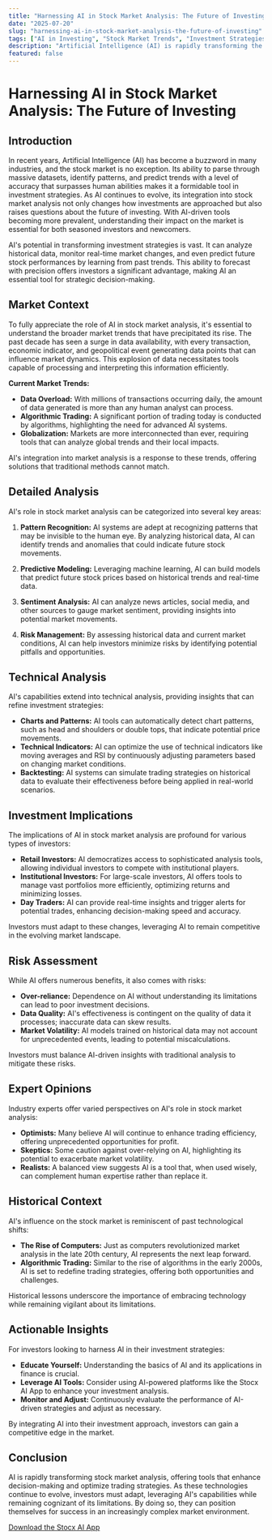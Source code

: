 ```yaml
---
title: "Harnessing AI in Stock Market Analysis: The Future of Investing"
date: "2025-07-20"
slug: "harnessing-ai-in-stock-market-analysis-the-future-of-investing"
tags: ["AI in Investing", "Stock Market Trends", "Investment Strategies", "Machine Learning in Finance", "Retail Investors", "Technical Analysis", "Market Analysis", "Trading Insights", "Financial Technology", "Risk Management"]
description: "Artificial Intelligence (AI) is rapidly transforming the landscape of stock market investing. With its unparalleled ability to process vast amounts of data and identify trends at speeds unimaginable for human analysts, AI is becoming an indispensable tool for investors. This comprehensive guide delves into the current state of AI in stock market analysis, offering insights into its capabilities, limitations, and potential future impact. The discussion highlights how AI-powered tools are reshaping investment strategies, offering retail investors new opportunities for gaining competitive edges in the market. As these technologies continue to evolve, understanding their implications is crucial for anyone involved in trading and investment. From a detailed analysis of market trends to technical breakdowns and risk assessments, this article serves as an essential resource for leveraging AI in making informed investment decisions."
featured: false
---
```


# Harnessing AI in Stock Market Analysis: The Future of Investing

## Introduction

In recent years, Artificial Intelligence (AI) has become a buzzword in many industries, and the stock market is no exception. Its ability to parse through massive datasets, identify patterns, and predict trends with a level of accuracy that surpasses human abilities makes it a formidable tool in investment strategies. As AI continues to evolve, its integration into stock market analysis not only changes how investments are approached but also raises questions about the future of investing. With AI-driven tools becoming more prevalent, understanding their impact on the market is essential for both seasoned investors and newcomers.

AI's potential in transforming investment strategies is vast. It can analyze historical data, monitor real-time market changes, and even predict future stock performances by learning from past trends. This ability to forecast with precision offers investors a significant advantage, making AI an essential tool for strategic decision-making.

## Market Context

To fully appreciate the role of AI in stock market analysis, it's essential to understand the broader market trends that have precipitated its rise. The past decade has seen a surge in data availability, with every transaction, economic indicator, and geopolitical event generating data points that can influence market dynamics. This explosion of data necessitates tools capable of processing and interpreting this information efficiently.

**Current Market Trends:**
- **Data Overload:** With millions of transactions occurring daily, the amount of data generated is more than any human analyst can process.
- **Algorithmic Trading:** A significant portion of trading today is conducted by algorithms, highlighting the need for advanced AI systems.
- **Globalization:** Markets are more interconnected than ever, requiring tools that can analyze global trends and their local impacts.

AI's integration into market analysis is a response to these trends, offering solutions that traditional methods cannot match.

## Detailed Analysis

AI's role in stock market analysis can be categorized into several key areas:

1. **Pattern Recognition:** AI systems are adept at recognizing patterns that may be invisible to the human eye. By analyzing historical data, AI can identify trends and anomalies that could indicate future stock movements.

2. **Predictive Modeling:** Leveraging machine learning, AI can build models that predict future stock prices based on historical trends and real-time data.

3. **Sentiment Analysis:** AI can analyze news articles, social media, and other sources to gauge market sentiment, providing insights into potential market movements.

4. **Risk Management:** By assessing historical data and current market conditions, AI can help investors minimize risks by identifying potential pitfalls and opportunities.

## Technical Analysis

AI's capabilities extend into technical analysis, providing insights that can refine investment strategies:

- **Charts and Patterns:** AI tools can automatically detect chart patterns, such as head and shoulders or double tops, that indicate potential price movements.
- **Technical Indicators:** AI can optimize the use of technical indicators like moving averages and RSI by continuously adjusting parameters based on changing market conditions.
- **Backtesting:** AI systems can simulate trading strategies on historical data to evaluate their effectiveness before being applied in real-world scenarios.

## Investment Implications

The implications of AI in stock market analysis are profound for various types of investors:

- **Retail Investors:** AI democratizes access to sophisticated analysis tools, allowing individual investors to compete with institutional players.
- **Institutional Investors:** For large-scale investors, AI offers tools to manage vast portfolios more efficiently, optimizing returns and minimizing losses.
- **Day Traders:** AI can provide real-time insights and trigger alerts for potential trades, enhancing decision-making speed and accuracy.

Investors must adapt to these changes, leveraging AI to remain competitive in the evolving market landscape.

## Risk Assessment

While AI offers numerous benefits, it also comes with risks:

- **Over-reliance:** Dependence on AI without understanding its limitations can lead to poor investment decisions.
- **Data Quality:** AI's effectiveness is contingent on the quality of data it processes; inaccurate data can skew results.
- **Market Volatility:** AI models trained on historical data may not account for unprecedented events, leading to potential miscalculations.

Investors must balance AI-driven insights with traditional analysis to mitigate these risks.

## Expert Opinions

Industry experts offer varied perspectives on AI's role in stock market analysis:

- **Optimists:** Many believe AI will continue to enhance trading efficiency, offering unprecedented opportunities for profit.
- **Skeptics:** Some caution against over-relying on AI, highlighting its potential to exacerbate market volatility.
- **Realists:** A balanced view suggests AI is a tool that, when used wisely, can complement human expertise rather than replace it.

## Historical Context

AI's influence on the stock market is reminiscent of past technological shifts:

- **The Rise of Computers:** Just as computers revolutionized market analysis in the late 20th century, AI represents the next leap forward.
- **Algorithmic Trading:** Similar to the rise of algorithms in the early 2000s, AI is set to redefine trading strategies, offering both opportunities and challenges.

Historical lessons underscore the importance of embracing technology while remaining vigilant about its limitations.

## Actionable Insights

For investors looking to harness AI in their investment strategies:

- **Educate Yourself:** Understanding the basics of AI and its applications in finance is crucial.
- **Leverage AI Tools:** Consider using AI-powered platforms like the Stocx AI App to enhance your investment analysis.
- **Monitor and Adjust:** Continuously evaluate the performance of AI-driven strategies and adjust as necessary.

By integrating AI into their investment approach, investors can gain a competitive edge in the market.

## Conclusion

AI is rapidly transforming stock market analysis, offering tools that enhance decision-making and optimize trading strategies. As these technologies continue to evolve, investors must adapt, leveraging AI's capabilities while remaining cognizant of its limitations. By doing so, they can position themselves for success in an increasingly complex market environment.

[Download the Stocx AI App](https://stocx.co)
